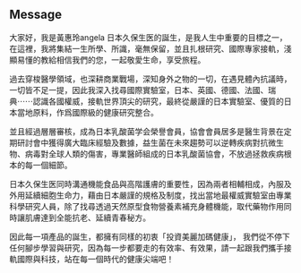 <h2 class="text-3xl md:text-5xl font-bold text-center">Message</h2>

大家好，我是黃惠玲angela
日本久保生医的誕生，是我人生中重要的目標之一，在這裡，我將集結一生所學、所識，毫無保留，並且扎根研究、國際專家接軌，淺顯易懂的教給相信我們的您，一起敬愛生命，享受旅程。

過去穿梭醫學領域，也深耕商業戰場，深知身外之物的一切，在遇見體內抗議時，一切皆不足一提，因此我深入找尋國際實驗室，日本、英國、德國、法國、瑞典⋯⋯認識各國權威，接軌世界頂尖的研究，最終從嚴謹的日本實驗室、優質的日本當地原料，作爲國際級的健康研究整合。

並且經過層層審核，成為日本乳酸菌学会榮譽會員，協會會員居多是醫生背景在定期研討會中獲得廣大臨床經驗及數據，益生菌在未來趨勢可以逆轉疾病對抗微生物、病毒對全球人類的傷害，專業醫師組成的日本乳酸菌協會，不放過拯救疾病根本的每一個細節。

日本久保生医同時溝通機能食品與高階護膚的重要性，因為兩者相輔相成，內服及外用延續細胞生命力，藉由日本嚴謹的規格及制度，找出當地最權威實驗室由專業科學研究人員，除了找尋透過天然原型食物營養素補充身體機能，取代藥物作用同時讓肌膚達到全能抗老、延續青春秘方。

因此每一項產品的誕生，都擁有同樣的初衷「投資美麗加碼健康」，
我們從不停下任何腳步學習與研究，因為每一步都要走的有效率、有效果，請一起跟我們攜手接軌國際與科技，站在每一個時代的健康尖端吧！